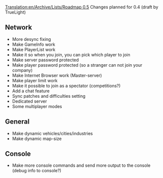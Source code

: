 [[Translation:en/Archive/Lists/Roadmap 0.5]]
Changes planned for 0.4 (draft by TrueLight)

==Network==

* More desync fixing
* Make GameInfo work
* Make PlayerList work
* Make it so when you join, you can pick which player to join
* Make server password protected
* Make player password protected (so a stranger can not join your company)
* Make Internet Browser work (Master-server)
* Make player limit work
* Make it possible to join as a spectator (competitions?)
* Add a chat feature
* Sync patches and difficulties setting
* Dedicated server
* Some multiplayer modes

==General==
* Make dynamic vehicles/cities/industries
* Make dynamic map-size

==Console==
* Make more console commands and send more output to the console (debug info to console?)